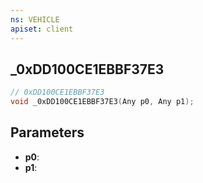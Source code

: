 ```yaml
---
ns: VEHICLE
apiset: client
---
```

## _0xDD100CE1EBBF37E3

```c
// 0xDD100CE1EBBF37E3
void _0xDD100CE1EBBF37E3(Any p0, Any p1);
```


## Parameters
* **p0**:
* **p1**: